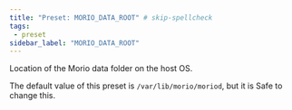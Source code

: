 ```yaml
---
title: "Preset: MORIO_DATA_ROOT" # skip-spellcheck
tags:
 - preset
sidebar_label: "MORIO_DATA_ROOT"
---
```


Location of the Morio data folder on the host OS.

<Note>

The default value of this preset is `/var/lib/morio/moriod`, but it is <Label style="success">Safe</Label> to change this.

</Note>
